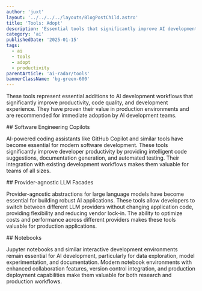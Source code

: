 ```yaml
---
author: 'juxt'
layout: '../../../../layouts/BlogPostChild.astro'
title: 'Tools: Adopt'
description: 'Essential tools that significantly improve AI development workflows and are recommended for immediate adoption'
category: 'ai'
publishedDate: '2025-01-15'
tags:
  - ai
  - tools
  - adopt
  - productivity
parentArticle: 'ai-radar/tools'
bannerClassName: 'bg-green-600'
---
```


These tools represent essential additions to AI development workflows that significantly improve productivity, code quality, and development experience. They have proven their value in production environments and are recommended for immediate adoption by AI development teams.

<div
  data-radar='true'
  data-meta='{"label":"Software Engineering Copilots", "moved": "up"}'
/>
## Software Engineering Copilots

AI-powered coding assistants like GitHub Copilot and similar tools have become essential for modern software development. These tools significantly improve developer productivity by providing intelligent code suggestions, documentation generation, and automated testing. Their integration with existing development workflows makes them valuable for teams of all sizes.

<div
  data-radar='true'
  data-meta='{"label":"Provider-agnostic LLM Facades", "moved": "down"}'
/>
## Provider-agnostic LLM Facades

Provider-agnostic abstractions for large language models have become essential for building robust AI applications. These tools allow developers to switch between different LLM providers without changing application code, providing flexibility and reducing vendor lock-in. The ability to optimize costs and performance across different providers makes these tools valuable for production applications.

<div data-radar='true' data-meta='{"label":"Notebooks", "moved": "new"}' />
## Notebooks

Jupyter notebooks and similar interactive development environments remain essential for AI development, particularly for data exploration, model experimentation, and documentation. Modern notebook environments with enhanced collaboration features, version control integration, and production deployment capabilities make them valuable for both research and production workflows.
